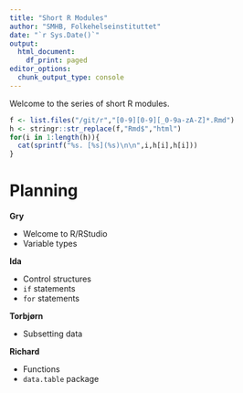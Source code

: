 ```yaml
---
title: "Short R Modules"
author: "SMHB, Folkehelseinstituttet"
date: "`r Sys.Date()`"
output:
  html_document:
    df_print: paged
editor_options: 
  chunk_output_type: console
---
```


Welcome to the series of short R modules.

```r
f <- list.files("/git/r","[0-9][0-9][_0-9a-zA-Z]*.Rmd")
h <- stringr::str_replace(f,"Rmd$","html")
for(i in 1:length(h)){
  cat(sprintf("%s. [%s](%s)\n\n",i,h[i],h[i]))
}
```



# Planning

**Gry**

- Welcome to R/RStudio
- Variable types

**Ida**

- Control structures
- `if` statements
- `for` statements

**Torbjørn**

- Subsetting data

**Richard**

- Functions
- `data.table` package

